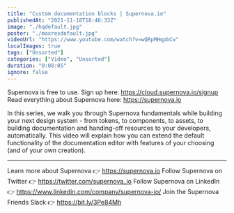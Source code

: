 ```yaml
---
title: "Custom documentation blocks | Supernova.io"
publishedAt: "2021-11-18T18:46:33Z"
image: "./hqdefault.jpg"
poster: "./maxresdefault.jpg"
videoUrl: "https://www.youtube.com/watch?v=wQRpMHqpbCw"
localImages: true
tags: ["Unsorted"]
categories: ["Video", "Unsorted"]
duration: "0:08:05"
ignore: false
---
```


Supernova is free to use. Sign up here: https://cloud.supernova.io/signup
Read everything about Supernova here: https://supernova.io

In this series, we walk you through Supernova fundamentals while building your next design system - from tokens, to components, to assets, to building documentation and handing-off resources to your developers, automatically. This video will explain how you can extend the default functionality of the documentation editor with features of your choosing (and of your own creation).

---

Learn more about Supernova 👉 https://supernova.io
Follow Supernova on Twitter 👉 https://twitter.com/supernova_io
Follow Supernova on LinkedIn 👉 https://www.linkedin.com/company/supernova-io/
Join the Supernova Friends Slack 👉 https://bit.ly/3Pe84Mh
